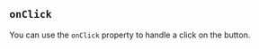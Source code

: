 
## `onClick`

You can use the `onClick` property to handle a click on the button.

<Example
  Component={OnClick}
  code={OnClickSrc}
  caption="onClick"
  undent={2}
  expand
/>

